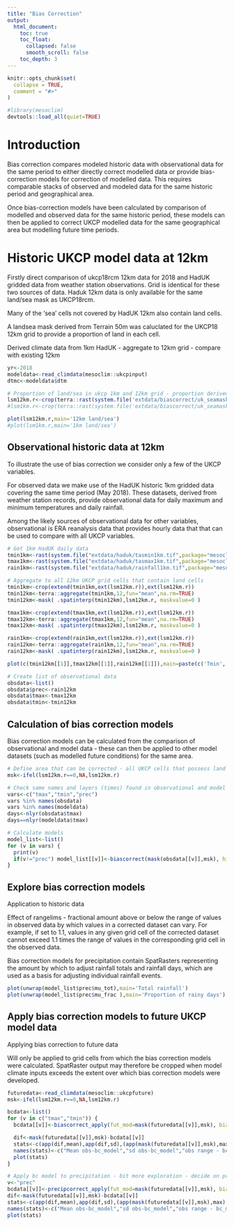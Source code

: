 ```yaml
---
title: "Bias Correction"
output:
  html_document:
    toc: true
    toc_float:
      collapsed: false
      smooth_scroll: false
    toc_depth: 3
---
```

```r
knitr::opts_chunk$set(
  collapse = TRUE,
  comment = "#>"
)
```

```r
#library(mesoclim)
devtools::load_all(quiet=TRUE)
```

# Introduction

Bias correction compares modeled historic data with observational data for the same period to either directly correct modelled data or provide bias-correction models for correction of modelled data. This requires comparable  stacks of observed and modeled data for the same historic period and geographical area. 

Once bias-correction models have been calculated by comparison of modelled and observed data for the same historic period, these models can then be applied to correct UKCP modelled data for the same geographical area but modelling future time periods.


# Historic UKCP model data at 12km

Firstly direct comparison of ukcp18rcm 12km data for 2018 and HadUK  gridded data from weather station observations. Grid is identical for these two sources of data. Haduk 12km data is only available for the same land/sea mask as UKCP18rcm. 

Many of the 'sea' cells not covered by HadUK 12km also contain land cells.

A landsea mask derived from Terrain 50m was caluclated for the UKCP18 12km grid to provide a proportion of land in each cell.

Derived climate data from 1km HadUK - aggregate to 12km grid - compare with existing 12km 


```r
yr<-2018
modeldata<-read_climdata(mesoclim::ukcpinput)
dtmc<-modeldata$dtm

# Proportion of land/sea in ukcp 1km and 12km grid - proportion derived from Terrain 50m resolution dtm
lsm12km.r<-crop(terra::rast(system.file('extdata/biascorrect/uk_seamask_12km.tif',package='mesoclim')),dtmc)
#lsm1km.r<-crop(terra::rast(system.file('extdata/biascorrect/uk_seamask_1km.tif',package='mesoclim')),dtmc)

plot(lsm12km.r,main='12km land/sea')
#plot(lsm1km.r,main='1km land/sea')

```

## Observational historic data at 12km

To illustrate the use of bias correction we consider only a few of the UKCP variables. 

For observed data we make use of the HadUK historic 1km gridded data covering the same time period (May 2018). These datasets, derived from weather station records, provide observational data for daily maximum and minimum temperatures and daily rainfall.

Among the likely sources of observational data for other variables, observational is ERA reanalysis data that provides hourly data that that can be used to compare with all UKCP variables.

```r
# Get 1km HadUK daily data 
tmin1km<-rast(system.file("extdata/haduk/tasmin1km.tif",package="mesoclim"))
tmax1km<-rast(system.file("extdata/haduk/tasmax1km.tif",package="mesoclim"))
rain1km<-rast(system.file("extdata/haduk/rainfall1km.tif",package="mesoclim"))

# Aggregate to all 12km UKCP grid cells that contain land cells 
tmin1km<-crop(extend(tmin1km,ext(lsm12km.r)),ext(lsm12km.r))
tmin12km<-terra::aggregate(tmin1km,12,fun="mean",na.rm=TRUE)
tmin12km<-mask( .spatinterp(tmin12km),lsm12km.r, maskvalue=0 )

tmax1km<-crop(extend(tmax1km,ext(lsm12km.r)),ext(lsm12km.r))
tmax12km<-terra::aggregate(tmax1km,12,fun="mean",na.rm=TRUE)
tmax12km<-mask( .spatinterp(tmax12km),lsm12km.r, maskvalue=0 )

rain1km<-crop(extend(rain1km,ext(lsm12km.r)),ext(lsm12km.r))
rain12km<-terra::aggregate(rain1km,12,fun="mean",na.rm=TRUE)
rain12km<-mask( .spatinterp(rain12km),lsm12km.r, maskvalue=0 )

plot(c(tmin12km[[1]],tmax12km[[1]],rain12km[[1]]),main=paste(c('Tmin','Tmax','Rain'),'1 May 2018'))

# Create list of observational data
obsdata<-list()
obsdata$prec<-rain12km
obsdata$tmax<-tmax12km
obsdata$tmin<-tmin12km
```


## Calculation of bias correction models

Bias correction models can be calculated from the comparison of observational and model data - these can then be applied to other model datasets (such as modelled future conditions) for the same area.

```r
# Define area that can be corrected - all UKCP cells that possess land cells from Terrain50 (lsmask12km.r)
msk<-ifel(lsm12km.r==0,NA,lsm12km.r)

# Check same names and layers (times) found in observational and model data
vars<-c("tmax","tmin","prec")
vars %in% names(obsdata)
vars %in% names(modeldata)
days<-nlyr(obsdata$tmax)
days==nlyr(modeldata$tmax)

# Calculate models
model_list<-list()
for (v in vars) {
  print(v)
  if(v!="prec") model_list[[v]]<-biascorrect(mask(obsdata[[v]],msk), hist_mod=mask(modeldata[[v]],msk), fut_mod = NA,mod_out = TRUE, rangelims = NA, samplenum=days) else model_list[[v]]<-precipcorrect(mask(obsdata[[v]],msk), hist_mod=mask(modeldata[[v]],msk), mod_out = TRUE)
}

```


## Explore bias correction models

Application to historic data

Effect of rangelims -  fractional amount above or below the range of values in observed data by which values in a corrected dataset can vary. For example, if set to 1.1, values in any given grid cell of the corrected dataset cannot exceed 1.1 times the range of values in the corresponding grid cell in the observed data.

Bias correction models for precipitation contain SpatRasters representing the amount by which to adjust rainfall totals and rainfall days, which are used as a basis for adjusting individual rainfall events.

```r
plot(unwrap(model_list$prec$mu_tot),main='Total rainfall')
plot(unwrap(model_list$prec$mu_frac ),main='Proportion of rainy days')

```

## Apply bias correction models to future UKCP model data

Applying bias correction to future data 

Will only be applied to grid cells from which the bias correction models were calculated. SpatRaster output may therefore be cropped when model climate inputs  exceeds the extent over which bias correction
models were developed.

```r
futuredata<-read_climdata(mesoclim::ukcpfuture)
msk<-ifel(lsm12km.r==0,NA,lsm12km.r)

bcdata<-list()
for (v in c("tmax","tmin")) {
  bcdata[[v]]<-biascorrect_apply(fut_mod=mask(futuredata[[v]],msk), biasmods=model_list[[v]], rangelims = NA)

  dif<-mask(futuredata[[v]],msk)-bcdata[[v]]
  stats<-c(app(dif,mean),app(dif,sd),(app(mask(futuredata[[v]],msk),max)-app(mask(futuredata[[v]],msk),min))-(app(bcdata[[v]],max)-app(bcdata[[v]],min)),mean(bcdata[[v]]))
  names(stats)<-c("Mean obs-bc_model","sd obs-bc_model","obs range - bc_model range","Mean bc")
  plot(stats)
}

# Apply bc model to precipitation - bit more exploration - decide on prec_threhold =0.01
v<-"prec"
bcdata[[v]]<-precipcorrect_apply(fut_mod=mask(futuredata[[v]],msk), biasmods=model_list[[v]])
dif<-mask(futuredata[[v]],msk)-bcdata[[v]]
stats<-c(app(dif,mean),app(dif,sd),(app(mask(futuredata[[v]],msk),max)-app(mask(futuredata[[v]],msk),min))-(app(bcdata[[v]],max)-app(bcdata[[v]],min)),mean(bcdata[[v]]))
names(stats)<-c("Mean obs-bc_model","sd obs-bc_model","obs range - bc_model range","Mean bc")
plot(stats)

```




